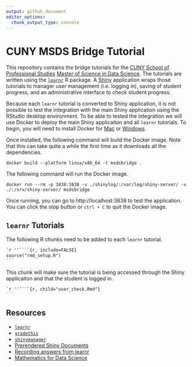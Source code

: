 ```yaml
---
output: github_document
editor_options: 
  chunk_output_type: console
---
```



# CUNY MSDS Bridge Tutorial

This repository contains the bridge tutorials for the [CUNY School of Professional Studies](https://sps.cuny.edu) [Master of Science in Data Science](http://catalog.sps.cuny.edu/preview_program.php?catoid=2&poid=607). The tutorials are written using the [`learnr`](https://rstudio.github.io/learnr/) R package. A [Shiny](https://shiny.posit.co) application wraps those tutorials to manager user management (i.e. logging in), saving of student progress, and an administrative interface to check student progress.

Because each `learnr` tutorial is converted to Shiny application, it is not possible to test the integration with the main Shiny application using the RStudio desktop environment. To be able to tested the integration we will use Docker to deploy the main Shiny applicaiton and all `learnr` tutorials. To begin, you will need to install Docker for [Mac](https://docs.docker.com/desktop/install/mac-install/) or [Windows](https://docs.docker.com/desktop/install/windows-install/).


Once installed, the following command will build the Docker image. Note that this can take quite a while the first time as it downloads all the dependencies.

```
docker build --platform linux/x86_64 -t msdsbridge .
```

The following command will run the Docker image. 

```
docker run --rm -p 3838:3838 -v ./shinylog/:/var/log/shiny-server/ -v ./:/srv/shiny-server/ msdsbridge
```

Once running, you can go to http://localhost:3838 to test the application. You can click the stop button or `ctrl + C` to quit the Docker image. 


## `learnr` Tutorials


The following R chunks need to be added to each `learnr` tutorial.

````markdown
`r ''````{r, include=FALSE}
source("rmd_setup.R")
```
````

This chunk will make sure the tutorial is being accessed through the Shiny applicaiton and that the student is logged in.

````markdown
`r ''````{r, child="user_check.Rmd"}
```
````

## Resources

* [`learnr`](https://rstudio.github.io/learnr/)
* [`gradethis`](https://github.com/rstudio/gradethis)
* [`shinymanager`](https://datastorm-open.github.io/shinymanager/)
* [Prerendered Shiny Documents](https://rmarkdown.rstudio.com/authoring_shiny_prerendered.HTML)
* [Recording answers from learnr](https://stackoverflow.com/questions/51778262/how-can-i-record-exercise-submission-in-a-learnr-r-tutorial)
* [Mathematics for Data Science](https://towardsdatascience.com/mathematics-for-data-science-e53939ee8306)
